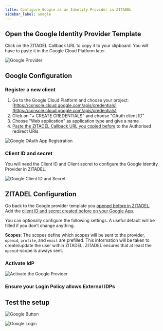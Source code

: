 ```yaml
---
title: Configure Google as an Identity Provider in ZITADEL
sidebar_label: Google
---
```



<Intro provider="Google"/>

## Open the Google Identity Provider Template

<IDPsOverview templates="Google"/>

Click on the ZITADEL Callback URL to copy it to your clipboard.
You will have to paste it in the Google Cloud Platform later.

![Google Provider](/img/guides/zitadel_google_create_provider.png)

## Google Configuration

### Register a new client

1. Go to the Google Cloud Platform and choose your project: [https://console.cloud.google.com/apis/credentials](https://console.cloud.google.com/apis/credentials)
2. Click on "+ CREATE CREDENTIALS" and choose "OAuth client ID"
3. Choose "Web application" as application type and give a name
4. [Paste the ZITADEL Callback URL you copied before](#open-the-google-identity-provider-template) to the Authorised redirect URIs

![Google OAuth App Registration](/img/guides/google_oauth_app_registration.png)

### Client ID and secret

You will need the Client ID and Client secret to configure the Google Identity Provider in ZITADEL.

![Google Client ID and Secret](/img/guides/google_client_id_secret.png)

## ZITADEL Configuration

Go back to the Google provider template you [opened before in ZITADEL](#open-the-google-identity-provider-template).
Add the [client ID and secret created before on your Google App](#client-id-and-client-secret).

You can optionally configure the following settings.
A useful default will be filled if you don't change anything.

**Scopes**: The scopes define which scopes will be sent to the provider, `openid`, `profile`, and `email` are prefilled.
This information will be taken to create/update the user within ZITADEL.
ZITADEL ensures that at least the `openid`-scope is always sent.

<GeneralConfigDescription provider_account="Google account" />

### Activate IdP

<Activate/>

![Activate the Google Provider](/img/guides/zitadel_activate_google.png)

### Ensure your Login Policy allows External IDPs

<CustomLoginPolicy/>

## Test the setup

<TestSetup loginscreen="your Google login"/>

<!-- TODO: Image highlights GitHub -->
![Google Button](/img/guides/zitadel_login_google.png)

![Google Login](/img/guides/google_login.png)
